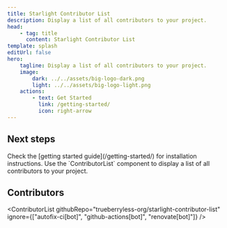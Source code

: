```yaml
---
title: Starlight Contributor List
description: Display a list of all contributors to your project.
head:
    - tag: title
      content: Starlight Contributor List
template: splash
editUrl: false
hero:
    tagline: Display a list of all contributors to your project.
    image:
        dark: ../../assets/big-logo-dark.png
        light: ../../assets/big-logo-light.png
    actions:
        - text: Get Started
          link: /getting-started/
          icon: right-arrow
---
```



## Next steps

<CardGrid stagger>
    <Card title="Install the plugin" icon="puzzle">
        Check the [getting started guide](/getting-started/) for installation instructions.
    </Card>
    <Card title="Use it" icon="rocket">
        Use the `ContributorList` component to display a list of all contributors to your project.
    </Card>
</CardGrid>


## Contributors


<ContributorList githubRepo="trueberryless-org/starlight-contributor-list" ignore={["autofix-ci[bot]", "github-actions[bot]", "renovate[bot]"]} />
